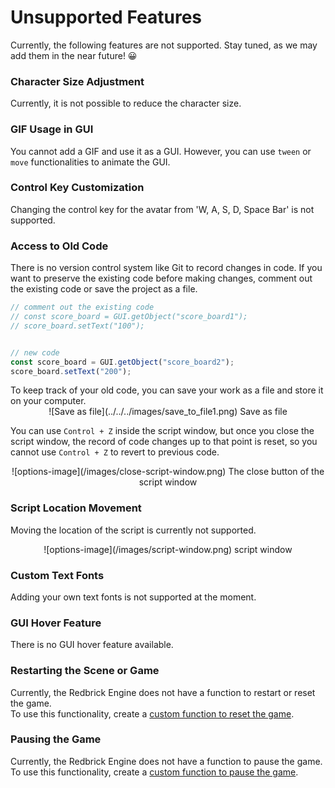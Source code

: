 
# Unsupported Features

Currently, the following features are not supported. Stay tuned, as we may add them in the near future! 😀

<Steps>

### Character Size Adjustment

Currently, it is not possible to reduce the character size.

### GIF Usage in GUI

You cannot add a GIF and use it as a GUI. However, you can use `tween` or `move` functionalities to animate the GUI.

### Control Key Customization

Changing the control key for the avatar from 'W, A, S, D, Space Bar' is not supported.

### Access to Old Code

There is no version control system like Git to record changes in code.
If you want to preserve the existing code before making changes, comment out the existing code or save the project as a file.

```js showLineNumbers filename="You can comment out the existing code and add new code."
// comment out the existing code
// const score_board = GUI.getObject("score_board1");
// score_board.setText("100");


// new code
const score_board = GUI.getObject("score_board2");
score_board.setText("200");
```

<Callout type="info">
  To keep track of your old code, you can save your work as a file and store it
  on your computer.
  <br />
  <center>
    ![Save as file](../../../images/save_to_file1.png) Save as file
  </center>
</Callout>

You can use `Control + Z` inside the script window, but once you close the script window, the record of code changes up to that point is reset, so you cannot use `Control + Z` to revert to previous code.  

<Callout type="info">
  <center>![options-image](/images/close-script-window.png) The close button of the script window</center>
</Callout>

### Script Location Movement

Moving the location of the script is currently not supported.

<Callout type="info">
  <center>![options-image](/images/script-window.png) script window</center>
</Callout>

### Custom Text Fonts

Adding your own text fonts is not supported at the moment.

### GUI Hover Feature

There is no GUI hover feature available.

### Restarting the Scene or Game

Currently, the Redbrick Engine does not have a function to restart or reset the game.  
To use this functionality, create a [custom function to reset the game](../snippet/create-functionality-reset-game.mdx).

### Pausing the Game

Currently, the Redbrick Engine does not have a function to pause the game.  
To use this functionality, create a [custom function to pause the game](../snippet/create-functionality-pause-game.mdx).

</Steps>
